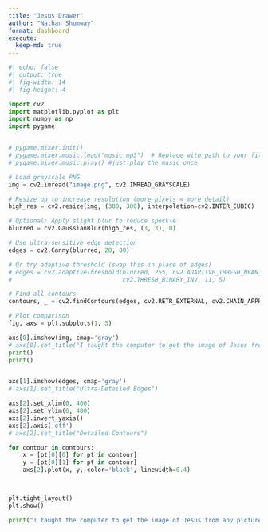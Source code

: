 ```yaml
---
title: "Jesus Drawer"
author: "Nathan Shumway"
format: dashboard
execute:
  keep-md: true
---
```



```python

#| echo: false
#| output: true
#| fig-width: 14
#| fig-height: 4

import cv2
import matplotlib.pyplot as plt
import numpy as np
import pygame


# pygame.mixer.init()
# pygame.mixer.music.load("music.mp3")  # Replace with path to your file
# pygame.mixer.music.play() #just play the music once

# Load grayscale PNG
img = cv2.imread("image.png", cv2.IMREAD_GRAYSCALE)

# Resize up to increase resolution (more pixels = more detail)
high_res = cv2.resize(img, (300, 300), interpolation=cv2.INTER_CUBIC)

# Optional: Apply slight blur to reduce speckle
blurred = cv2.GaussianBlur(high_res, (3, 3), 0)

# Use ultra-sensitive edge detection
edges = cv2.Canny(blurred, 20, 80)

# Or try adaptive threshold (swap this in place of edges)
# edges = cv2.adaptiveThreshold(blurred, 255, cv2.ADAPTIVE_THRESH_MEAN_C,
#                               cv2.THRESH_BINARY_INV, 11, 5)

# Find all contours
contours, _ = cv2.findContours(edges, cv2.RETR_EXTERNAL, cv2.CHAIN_APPROX_NONE)

# Plot comparison
fig, axs = plt.subplots(1, 3)

axs[0].imshow(img, cmap='gray')
# axs[0].set_title("I taught the computer to get the image of Jesus from any pictue of Him")
print()
print()


axs[1].imshow(edges, cmap='gray')
# axs[1].set_title("Ultra-Detailed Edges")

axs[2].set_xlim(0, 400)
axs[2].set_ylim(0, 400)
axs[2].invert_yaxis()
axs[2].axis('off')
# axs[2].set_title("Detailed Contours")

for contour in contours:
    x = [pt[0][0] for pt in contour]
    y = [pt[0][1] for pt in contour]
    axs[2].plot(x, y, color='black', linewidth=0.4)



plt.tight_layout()
plt.show()

print("I taught the computer to get the image of Jesus from any picture of Him")





```



```{=html}
<audio autoplay hidden>
  <source src="music.mp3" type="audio/mpeg">
  Your browser does not support the audio element.
</audio>
```
